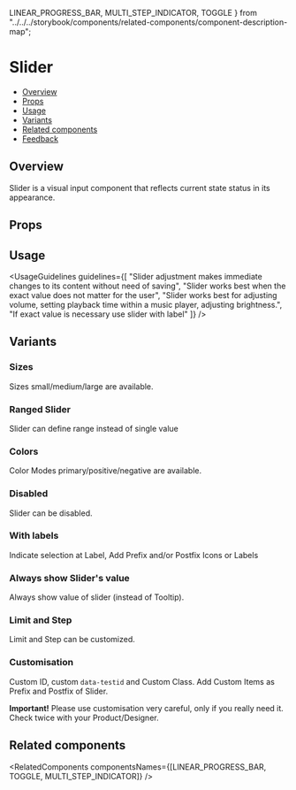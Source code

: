   LINEAR_PROGRESS_BAR,
  MULTI_STEP_INDICATOR,
  TOGGLE
} from "../../../storybook/components/related-components/component-description-map";

<Meta of={SliderStories} />

# Slider

- [Overview](#overview)
- [Props](#props)
- [Usage](#usage)
- [Variants](#variants)
- [Related components](#related-components)
- [Feedback](#feedback)

## Overview

Slider is a visual input component that reflects current state status in its appearance.

<Canvas>
  <Story of={SliderStories.Overview} />
</Canvas>

## Props

<Controls />

## Usage

<UsageGuidelines
  guidelines={[
    "Slider adjustment makes immediate changes to its content without need of saving",
    "Slider works best when the exact value does not matter for the user",
    "Slider works best for adjusting volume, setting playback time within a music player, adjusting brightness.",
    "If exact value is necessary use slider with label"
  ]}
/>

<TipMultiStepIndicator />

## Variants

### Sizes

Sizes small/medium/large are available.

<Canvas>
  <Story of={SliderStories.Sizes} />
</Canvas>

### Ranged Slider

Slider can define range instead of single value

<Canvas>
  <Story of={SliderStories.Ranged} />
</Canvas>

### Colors

Color Modes primary/positive/negative are available.

<Canvas>
  <Story of={SliderStories.Colors} />
</Canvas>

### Disabled

Slider can be disabled.

<Canvas>
  <Story of={SliderStories.Disabled} />
</Canvas>

### With labels

Indicate selection at Label, Add Prefix and/or Postfix Icons or Labels

<Canvas>
  <Story of={SliderStories.WithLabels} />
</Canvas>

### Always show Slider's value

Always show value of slider (instead of Tooltip).

<Canvas>
  <Story of={SliderStories.ShowValue} />
</Canvas>

### Limit and Step

Limit and Step can be customized.

<Canvas>
  <Story of={SliderStories.LimitsSteps} />
</Canvas>

### Customisation

Custom ID, custom `data-testid` and Custom Class. Add Custom Items as Prefix and Postfix of Slider.

**Important!** Please use customisation very careful, only if you really need it. Check twice with your Product/Designer.

<Canvas>
  <Story of={SliderStories.Customisation} />
</Canvas>

## Related components

<RelatedComponents componentsNames={[LINEAR_PROGRESS_BAR, TOGGLE, MULTI_STEP_INDICATOR]} />

